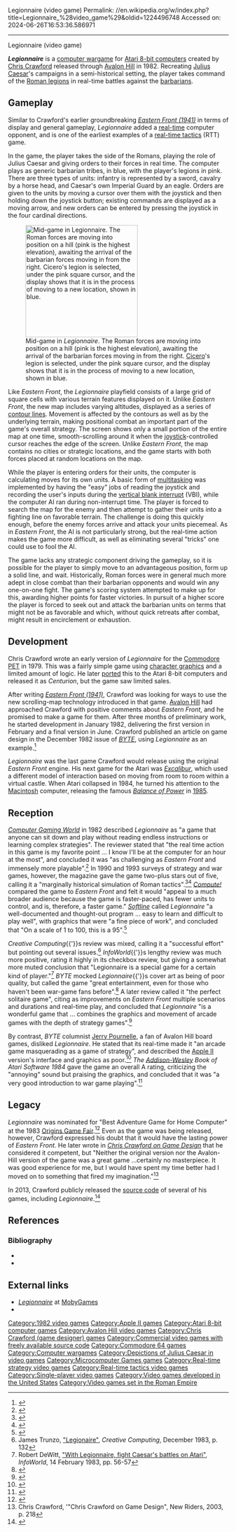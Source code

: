 Legionnaire (video game)
Permalink: //en.wikipedia.org/w/index.php?title=Legionnaire_%28video_game%29&oldid=1224496748
Accessed on: 2024-06-26T16:53:36.586971



------
Legionnaire (video game)
{{short description|1982 video game}}
{{Infobox video game
|title = Legionnaire
|image = Legionnaire box art.jpg
|developer =
|publisher = [[Avalon Hill]]
|designer = [[Chris Crawford (game designer)|Chris Crawford]]
|engine = 
|released = 1982
|genre = [[Computer wargame]], [[real-time strategy]]<ref name="encycinfsci">{{cite book | title=Encyclopedia of Information Science and Technology | edition=Third | first = Mehdi | last = Khosrow-Pour | date=July 31, 2014 | pages=3071 | publisher = IGI Global | quote = Legionnaire developed by Chris Crawford, published by Avalon Hill in 1982, is one of the earliest examples of real-time strategy games. | isbn = 978-1-4666-5889-9}}</ref>
|modes = [[Single-player]]
|platforms = [[Atari 8-bit computers|Atari 8-bit]], [[Commodore 64]], [[Apple II]]
}}

'''''Legionnaire''''' is a [[computer wargame]] for [[Atari 8-bit computers]] created by [[Chris Crawford (game designer)|Chris Crawford]] released through [[Avalon Hill]] in 1982. Recreating [[Julius Caesar]]'s campaigns in a semi-historical setting, the player takes command of the [[Roman legion]]s in real-time battles against the [[barbarian]]s.

==Gameplay==
Similar to Crawford's earlier groundbreaking ''[[Eastern Front (1941)]]'' in terms of display and general gameplay,{{sfn|Crawford|1982|p=13}} ''Legionnaire'' added a [[turns, rounds and time-keeping systems in games|real-time]] computer opponent, and is one of the earliest examples of a [[real-time tactics]] (RTT) game.{{Citation needed|date=March 2009}}

In the game, the player takes the side of the Romans, playing the role of Julius Caesar and giving orders to their forces in real time. The computer plays as generic barbarian tribes, in blue, with the player's legions in pink. There are three types of units: infantry is represented by a sword, cavalry by a horse head, and Caesar's own Imperial Guard by an eagle.{{sfn|McMahon|1983|p=128}} Orders are given to the units by moving a cursor over them with the joystick and then holding down the joystick button; existing commands are displayed as a moving arrow, and new orders can be entered by pressing the joystick in the four cardinal directions.{{sfn|McMahon|1983|p=128}}

[[Image:Legionnaire in-game.png|thumb|right|256px|Mid-game in ''Legionnaire''. The Roman forces are moving into position on a hill (pink is the highest elevation), awaiting the arrival of the barbarian forces moving in from the right. [[Cicero]]'s legion is selected, under the pink square cursor, and the display shows that it is in the process of moving to a new location, shown in blue.]]

Like ''Eastern Front'', the ''Legionnaire'' playfield consists of a large grid of square cells with various terrain features displayed on it. Unlike ''Eastern Front'', the new map includes varying altitudes, displayed as a series of [[contour line]]s. Movement is affected by the contours as well as by the underlying terrain, making positional combat an important part of the game's overall strategy.{{sfn|Crawford|1982|p=13}} The screen shows only a small portion of the entire map at one time, smooth-scrolling around it when the [[joystick]]-controlled cursor reaches the edge of the screen. Unlike ''Eastern Front'', the map contains no cities or strategic locations, and the game starts with both forces placed at random locations on the map.{{sfn|Crawford|1982|p=13}}

While the player is entering orders for their units, the computer is calculating moves for its own units. A basic form of [[Computer multitasking|multitasking]] was implemented by having the "easy" jobs of reading the joystick and recording the user's inputs during the [[vertical blank interrupt]] (VBI), while the computer AI ran during non-interrupt time.{{sfn|Crawford|1982}} The player is forced to search the map for the enemy and then attempt to gather their units into a fighting line on favorable terrain. The challenge is doing this quickly enough, before the enemy forces arrive and attack your units piecemeal.{{sfn|McMahon|1983|p=128}} As in ''Eastern Front'', the AI is not particularly strong, but the real-time action makes the game more difficult, as well as eliminating several "tricks" one could use to fool the AI.

The game lacks any strategic component driving the gameplay, so it is possible for the player to simply move to an advantageous position, form up a solid line, and wait.{{sfn|McMahon|1983|p=128}} Historically, Roman forces were in general much more adept in close combat than their barbarian opponents and would win any one-on-one fight. The game's scoring system attempted to make up for this, awarding higher points for faster victories. In pursuit of a higher score the player is forced to seek out and attack the barbarian units on terms that might not be as favorable and which, without quick retreats after combat, might result in encirclement or exhaustion.{{sfn|McMahon|1983|p=128}}

==Development==
Chris Crawford wrote an early version of ''Legionnaire'' for the [[Commodore PET]] in 1979. This was a fairly simple game using [[ASCII art|character graphics]] and a limited amount of logic. He later [[porting|ported]] this to the Atari 8-bit computers and released it as ''Centurion'', but the game saw limited sales.{{sfn|Crawford|1982|p=13}}

After writing ''[[Eastern Front (1941)]]'', Crawford was looking for ways to use the new scrolling-map technology introduced in that game. [[Avalon Hill]] had approached Crawford with positive comments about ''Eastern Front'', and he promised to make a game for them. After three months of preliminary work, he started development in January 1982, delivering the first version in February and a final version in June.{{sfn|Crawford|1982|p=13}} Crawford published an article on game design in the December 1982 issue of ''[[BYTE]]'', using ''Legionnaire'' as an example.<ref name="crawford198212">{{cite news | url=https://archive.org/stream/byte-magazine-1982-12/1982_12_BYTE_07-12_Game_Plan_1982#page/n97/mode/2up | title=Design Techniques and Ideas for Computer Games | work=BYTE | date=December 1982 | access-date=19 October 2013 | author=Crawford, Chris | pages=96}}</ref>

''Legionnaire'' was the last game Crawford would release using the original ''Eastern Front'' engine. His next game for the Atari was ''[[Excalibur (computer game)|Excalibur]]'', which used a different model of interaction based on moving from room to room within a virtual castle. When Atari collapsed in 1984, he turned his attention to the [[Macintosh]] computer, releasing the famous ''[[Balance of Power (computer game)|Balance of Power]]'' in [[1985 in video gaming|1985]].

==Reception==
''[[Computer Gaming World]]'' in 1982 described ''Legionnaire'' as "a game that anyone can sit down and play without reading endless instructions or learning complex strategies". The reviewer stated that "the real time action in this game is my favorite point ... I know I'll be at the computer for an hour at the most", and concluded it was "as challenging as ''Eastern Front'' and immensely more playable".<ref name="willett19821112">{{cite magazine | title=Legionnaire: Review and Analysis | magazine=[[Computer Gaming World]] | volume=2 | issue=6 | date=November–December 1982 | url=http://www.cgwmuseum.org/galleries/index.php?year=1982&pub=2&id=7 | access-date=24 April 2016 | last=Willett | first=Bill | pages=27–28, 30, 45}}</ref> In 1990 and 1993 surveys of strategy and war games, however, the magazine gave the game two-plus stars out of five, calling it a "marginally historical simulation of Roman tactics".<ref name="brooks199010">{{cite magazine | url=http://www.cgwmuseum.org/galleries/index.php?year=1990&pub=2&id=75 | title=Computer Strategy and Wargames: Pre-20th Century | magazine=Computer Gaming World | date=October 1990 | access-date=16 November 2013 | author=Brooks, M. Evan | pages=11}}</ref><ref name="brooks199306">{{cite magazine | url=http://www.cgwmuseum.org/galleries/index.php?year=1993&pub=2&id=107 | title=An Annotated Listing of Pre-20th Century Wargames | magazine=Computer Gaming World | date=June 1993 | access-date=7 July 2014 | author=Brooks, M. Evan | pages=136}}</ref> ''[[Compute!]]'' compared the game to ''Eastern Front'' and felt it would "appeal to a much broader audience because the game is faster-paced, has fewer units to control, and is, therefore, a faster game."{{sfn|McMahon|1983|p=128}} ''[[Softline (magazine)|Softline]]'' called ''Legionnaire'' "a well-documented and thought-out program ... easy to learn and difficult to play well", with graphics that were "a fine piece of work", and concluded that "On a scale of 1 to 100, this is a 95".<ref name="lynch198303">{{cite news | url=http://www.cgwmuseum.org/galleries/index.php?year=1983&pub=6&id=10 | title=Legionnaire | work=Softline | date=March 1983 | access-date=28 July 2014 | author=Lynch, Donald | pages=38–39}}</ref>

''Creative Computing''{{'}}s review was mixed, calling it a "successful effort" but pointing out several issues.<ref>James Trunzo, [http://www.atarimagazines.com/creative/v9n12/132_Legionnaire.php "Legionaire"], ''Creative Computing'', December 1983, p. 132</ref> ''InfoWorld''{{'}}s lengthy review was much more positive, rating it highly in its checkbox review, but giving a somewhat more muted conclusion that "Legionnaire is a special game for a certain kind of player."<ref>Robert DeWitt, [https://books.google.com/books?id=-C8EAAAAMBAJ&pg=PA56 "With Legionnaire, fight Caesar's battles on Atari"], ''InfoWorld'', 14 February 1983, pp. 56-57</ref> ''BYTE'' mocked ''Legionnaire''{{'}}s cover art as being of poor quality, but called the game "great entertainment, even for those who haven't been war-game fans before".<ref name="byte198212">{{cite news | url=https://archive.org/stream/byte-magazine-1982-12/1982_12_BYTE_07-12_Game_Plan_1982#page/n85/mode/2up | title=The Coinless Arcade - Rediscovered | work=BYTE | date=December 1982 | access-date=19 October 2013 |author1=Clark, Pamela |author2=Williams, Gregg | pages=84}}</ref> A later review called it "the perfect solitaire game", citing as improvements on ''Eastern Front'' multiple scenarios and durations and real-time play, and concluded that ''Legionnaire'' "is a wonderful game that ... combines the graphics and movement of arcade games with the depth of strategy games".<ref name="williams198303">{{cite news | url=https://archive.org/stream/byte-magazine-1983-03/1983_03_BYTE_08-03_Mass_Storage#page/n249/mode/2up | title=Legionnaire | work=BYTE | date=March 1983 | access-date=19 October 2013 | author=Williams, Gregg | pages=248}}</ref>

By contrast, ''BYTE'' columnist [[Jerry Pournelle]], a fan of Avalon Hill board games, disliked ''Legionnaire''. He stated that its real-time made it "an arcade game masquerading as a game of strategy", and described the [[Apple II]] version's interface and graphics as poor.<ref name="pournelle198405">{{cite news | url=https://archive.org/stream/byte-magazine-1984-05/1984_05_BYTE_09-05_Computers_and_the_Professions#page/n59/mode/2up | title=Chaos Manor's Hard-Disk System | work=BYTE | date=May 1984 | access-date=23 October 2013 | author=Pournelle, Jerry | pages=58}}</ref> ''The [[Addison-Wesley]] Book of Atari Software 1984'' gave the game an overall A rating, criticizing the "annoying" sound but praising the graphics, and concluded that it was "a very good introduction to war game playing".<ref name="aw1984">{{cite book | url=https://archive.org/stream/Atari_Software_1984#page/n185/mode/2up | title=The Addison-Wesley Book of Atari Software | publisher=Addison-Wesley | year=1984 | pages=186 | isbn=0-201-16454-X |editor1=Stanton, Jeffrey |editor2=Wells, Robert P. |editor3=Rochowansky, Sandra |editor4=Mellid, Michael }}</ref>

==Legacy==
''Legionnaire'' was nominated for "Best Adventure Game for Home Computer" at the 1983 [[Origins Game Fair]].<ref name="jackson19840102">{{cite news | url=http://www.cgwmuseum.org/galleries/index.php?year=1984&pub=6&id=15 | title=Origins Story | work=Softline | date=Jan–Feb 1984 | access-date=29 July 2014 | author=Jackson, Steve | pages=44}}</ref> Even as the game was being released, however, Crawford expressed his doubt that it would have the lasting power of ''Eastern Front''.{{sfn|Crawford|1982|p=13}} He later wrote in ''[[Chris Crawford on Game Design]]'' that he considered it competent, but "Neither the original version nor the Avalon-Hill version of the game was a great game ...certainly no masterpiece. It was good experience for me, but I would have spent my time better had I moved on to something that fired my imagination."<ref>Chris Crawford, '"Chris Crawford on Game Design", New Riders, 2003, p. 218</ref>

In 2013, Crawford publicly released the [[source code]] of several of his games, including ''Legionnaire''.<ref>{{cite web|url=http://www.erasmatazz.com/library/source-code/index.html| title=Source Code|quote=30 months ago, at the 2011 Game Developers Conference, somebody asked me to release the source code for my old games. I said I would look into it. [...] I have begun the process of preparing my source code for general distribution. |access-date=2017-02-24 |year=2013 |first=Chris |last=Crawford}}</ref>

==References==
{{reflist}}

===Bibliography===
{{refbegin}}
* {{cite journal |first=Chris |last=Crawford |url=http://www.atarimagazines.com/v1n5/greatceasershost.html |title=Great Ceaser's Host |journal=Antic |date=December 1982 }}
* {{cite journal |first=E. P. |last=McMahon |url=http://www.atarimagazines.com/compute/issue38/048_1_REVIEWS_LEGIONNAIRE_FOR_ATARI.php |title=Reviews: Legionnare for Atari |journal=Compute! |date=July 1983 }}
{{refend}}

==External links==
*[https://www.mobygames.com/game/legionnaire ''Legionnaire''] at [[MobyGames]]
*{{atarimania|id=2959}}

{{Chris Crawford}}
{{Avalon Hill}}

[[Category:1982 video games]]
[[Category:Apple II games]]
[[Category:Atari 8-bit computer games]]
[[Category:Avalon Hill video games]]
[[Category:Chris Crawford (game designer) games]]
[[Category:Commercial video games with freely available source code]]
[[Category:Commodore 64 games]]
[[Category:Computer wargames]]
[[Category:Depictions of Julius Caesar in video games]]
[[Category:Microcomputer Games games]]
[[Category:Real-time strategy video games]]
[[Category:Real-time tactics video games]]
[[Category:Single-player video games]]
[[Category:Video games developed in the United States]]
[[Category:Video games set in the Roman Empire]]